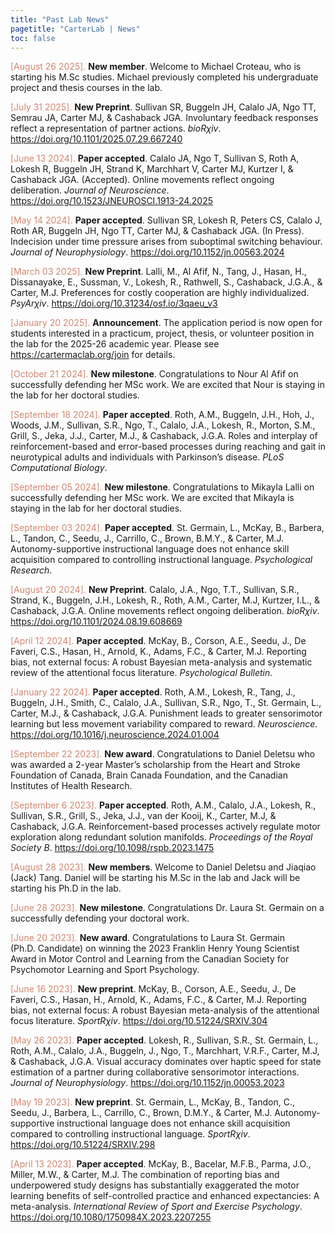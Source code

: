 ```yaml
---
title: "Past Lab News"
pagetitle: "CarterLab | News"
toc: false
---
```


<font color="#d08770">[August 26 2025].</font> **New member**. Welcome to Michael Croteau, who is starting his M.Sc studies. Michael previously completed his undergraduate project and thesis courses in the lab.

<font color="#d08770">[July 31 2025].</font> **New Preprint**. Sullivan SR, Buggeln JH, Calalo JA, Ngo TT, Semrau JA, Carter MJ, & Cashaback JGA. Involuntary feedback responses reflect a representation of partner actions. *bioR$\chi$iv*. [https://doi.org/10.1101/2025.07.29.667240](https://doi.org/10.1101/2025.07.29.667240){target="_blank"}

<font color="#d08770">[June 13 2024].</font> **Paper accepted**. Calalo JA, Ngo T, Sullivan S, Roth A, Lokesh R, Buggeln JH, Strand K, Marchhart V, Carter MJ, Kurtzer I, & Cashaback JGA. (Accepted). Online movements reflect ongoing deliberation. *Journal of Neuroscience*. [https://doi.org/10.1523/JNEUROSCI.1913-24.2025](https://doi.org/10.1523/JNEUROSCI.1913-24.2025){target="_blank"}

<font color="#d08770">[May 14 2024].</font> **Paper accepted**. Sullivan SR, Lokesh R, Peters CS, Calalo J, Roth AR, Buggeln JH, Ngo TT, Carter MJ, &
Cashaback JGA. (In Press). Indecision under time pressure arises from suboptimal switching behaviour. *Journal of Neurophysiology*. [https://doi.org/10.1152/jn.00563.2024](https://doi.org/10.1152/jn.00563.2024){target="_blank"}

<font color="#d08770">[March 03 2025].</font> **New Preprint**. Lalli, M., Al Afif, N., Tang, J., Hasan, H., Dissanayake, E., Sussman, V., Lokesh, R., Rathwell, S., Cashaback, J.G.A., & Carter, M.J. Preferences for costly cooperation are highly individualized. *PsyAr$\chi$iv*. [https://doi.org/10.31234/osf.io/3qaeu_v3](https://doi.org/10.31234/osf.io/3qaeu_v3){target="_blank"}

<font color="#d08770">[January 20 2025].</font> **Announcement**. The application period is now open for students interested in a practicum, project, thesis, or volunteer position in the lab for the 2025-26 academic year. Please see [https://cartermaclab.org/join](https://cartermaclab.org/join) for details.

<font color="#d08770">[October 21 2024].</font> **New milestone**. Congratulations to Nour Al Afif on successfully defending her MSc work. We are excited that Nour is staying in the lab for her doctoral studies.

<font color="#d08770">[September 18 2024].</font> **Paper accepted**. Roth, A.M., Buggeln, J.H., Hoh, J., Woods, J.M., Sullivan, S.R., Ngo, T., Calalo, J.A., Lokesh, R., Morton, S.M., Grill, S., Jeka, J.J., Carter, M.J., & Cashaback, J.G.A. Roles and interplay of reinforcement-based and error-based processes during reaching and gait in neurotypical adults and individuals with Parkinson's disease. *PLoS Computational Biology*.

<font color="#d08770">[September 05 2024].</font> **New milestone**. Congratulations to Mikayla Lalli on successfully defending her MSc work. We are excited that Mikayla is staying in the lab for her doctoral studies.

<font color="#d08770">[September 03 2024].</font> **Paper accepted**. St. Germain, L., McKay, B., Barbera, L., Tandon, C., Seedu, J., Carrillo, C., Brown, B.M.Y., & Carter, M.J. Autonomy-supportive instructional language does not enhance skill acquisition compared to controlling instructional language. *Psychological Research*.

<font color="#d08770">[August 20 2024].</font> **New Preprint**. Calalo, J.A., Ngo, T.T., Sullivan, S.R., Strand, K., Buggeln, J.H., Lokesh, R., Roth, A.M., Carter, M.J, Kurtzer, I.L., & Cashaback, J.G.A. Online movements reflect ongoing deliberation. *bioR$\chi$iv*. [https://doi.org/10.1101/2024.08.19.608669](https://doi.org/10.1101/2024.08.19.608669){target="_blank"}

<font color="#d08770">[April 12 2024].</font> **Paper accepted**. McKay, B., Corson, A.E., Seedu, J., De Faveri, C.S., Hasan, H., Arnold, K., Adams, F.C., & Carter, M.J. Reporting bias, not external focus: A robust Bayesian meta-analysis and systematic review of the attentional focus literature. *Psychological Bulletin*.

<font color="#d08770">[January 22 2024].</font> **Paper accepted**. Roth, A.M., Lokesh, R., Tang, J., Buggeln, J.H., Smith, C., Calalo, J.A., Sullivan, S.R., Ngo, T., St. Germain, L., Carter, M.J., & Cashaback, J.G.A. Punishment leads to greater sensorimotor learning but less movement variability compared to reward. *Neuroscience*. [https://doi.org/10.1016/j.neuroscience.2024.01.004](https://doi.org/10.1016/j.neuroscience.2024.01.004){target="_blank"}

<font color="#d08770">[September 22 2023].</font> **New award**. Congratulations to Daniel Deletsu who was awarded a 2-year Master's scholarship from the Heart and Stroke Foundation of Canada, Brain Canada Foundation, and the Canadian Institutes of Health Research.

<font color="#d08770">[September 6 2023].</font> **Paper accepted**. Roth, A.M., Calalo, J.A., Lokesh, R., Sullivan, S.R., Grill, S., Jeka, J.J., van der Kooij, K., Carter, M.J, & Cashaback, J.G.A. Reinforcement-based processes actively regulate motor exploration along redundant solution manifolds. *Proceedings of the Royal Society B*. [https://doi.org/10.1098/rspb.2023.1475](https://doi.org/10.1098/rspb.2023.1475){target="_blank"}

<font color="#d08770">[August 28 2023].</font> **New members**. Welcome to Daniel Deletsu and Jiaqiao (Jack) Tang. Daniel will be starting his M.Sc in the lab and Jack will be starting his Ph.D in the lab.

<font color="#d08770">[June 28 2023].</font> **New milestone**. Congratulations Dr. Laura St. Germain on a successfully defending your doctoral work.

<font color="#d08770">[June 20 2023].</font> **New award**. Congratulations to Laura St. Germain (Ph.D. Candidate) on winning the 2023 Franklin Henry Young Scientist Award in Motor Control and Learning from the Canadian Society for Psychomotor Learning and Sport Psychology.

<font color="#d08770">[June 16 2023].</font> **New preprint**. McKay, B., Corson, A.E., Seedu, J., De Faveri, C.S., Hasan, H., Arnold, K., Adams, F.C., & Carter, M.J. Reporting bias, not external focus: A robust Bayesian meta-analysis of the attentional focus literature. *SportR*$\chi$*iv*. [https://doi.org/10.51224/SRXIV.304](https://doi.org/10.51224/SRXIV.304){target="_blank"}

<font color="#d08770">[May 26 2023].</font> **Paper accepted**. Lokesh, R., Sullivan, S.R., St. Germain, L., Roth, A.M., Calalo, J.A., Buggeln, J., Ngo, T., Marchhart, V.R.F., Carter, M.J, & Cashaback, J.G.A. Visual accuracy dominates over haptic speed for state estimation of a partner during collaborative sensorimotor interactions. *Journal of Neurophysiology*. [https://doi.org/10.1152/jn.00053.2023](https://doi.org/10.1152/jn.00053.2023){target="_blank"}

<font color="#d08770">[May 19 2023].</font> **New preprint**. St. Germain, L., McKay, B., Tandon, C., Seedu, J., Barbera, L., Carrillo, C., Brown, D.M.Y., & Carter, M.J. Autonomy-supportive instructional language does not enhance skill acquisition compared to controlling instructional language. *SportR*$\chi$*iv*. [https://doi.org/10.51224/SRXIV.298](https://doi.org/10.51224/SRXIV.298){target="_blank"}

<font color="#d08770">[April 13 2023].</font> **Paper accepted**. McKay, B., Bacelar, M.F.B., Parma, J.O., Miller, M.W., & Carter, M.J. The combination of reporting bias and underpowered study designs has substantially exaggerated the motor learning benefits of self-controlled practice and enhanced expectancies: A meta-analysis. *International Review of Sport and Exercise Psychology*. [https://doi.org/10.1080/1750984X.2023.2207255](https://doi.org/10.1080/1750984X.2023.2207255){target="_blank"}
